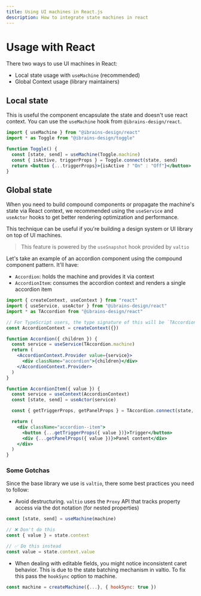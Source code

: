 ```yaml
---
title: Using UI machines in React.js
description: How to integrate state machines in react
---
```


# Usage with React

There two ways to use UI machines in React:

- Local state usage with `useMachine` (recommended)
- Global Context usage (library maintainers)

## Local state

This is useful the component encapsulate the state and doesn't use react
context. You can use the `useMachine` hook from `@ibrains-design/react`.

```jsx
import { useMachine } from "@ibrains-design/react"
import * as Toggle from "@ibrains-design/toggle"

function Toggle() {
  const [state, send] = useMachine(Toggle.machine)
  const { isActive, triggerProps } = Toggle.connect(state, send)
  return <button {...triggerProps}>{isActive ? "On" : "Off"}</button>
}
```

## Global state

When you need to build compound components or propagate the machine's state via
React context, we recommended using the `useService` and `useActor` hooks to get
better rendering optimization and performance.

This technique can be useful if you're building a design system or UI library on
top of UI machines.

> This feature is powered by the `useSnapshot` hook provided by `valtio`

Let's take an example of an accordion component using the compound component
pattern. It'll have:

- `Accordion`: holds the machine and provides it via context
- `AccordionItem`: consumes the accordion context and renders a single accordion
  item

```jsx
import { createContext, useContext } from "react"
import { useService, useActor } from "@ibrains-design/react"
import * as TAccordion from "@ibrains-design/react"

// For TypeScript users, the type signature of this will be `TAccordion.Machine`
const AccordionContext = createContext({})

function Accordion({ children }) {
  const service = useService(TAccordion.machine)
  return (
    <AccordionContext.Provider value={service}>
      <div className="accordion">{children}</div>
    </AccordionContext.Provider>
  )
}

function AccordionItem({ value }) {
  const service = useContext(AccordionContext)
  const [state, send] = useActor(service)

  const { getTriggerProps, getPanelProps } = TAccordion.connect(state, send)

  return (
    <div className="accordion--item">
      <button {...getTriggerProps({ value })}>Trigger</button>
      <div {...getPanelProps({ value })}>Panel content</div>
    </div>
  )
}
```

### Some Gotchas

Since the base library we use is `valtio`, there some best practices you need to
follow:

- Avoid destructuring. `valtio` uses the `Proxy` API that tracks property access
  via the dot notation (for nested properties)

```jsx
const [state, send] = useMachine(machine)

// ❌ Don't do this
const { value } = state.context

// ✅ Do this instead
const value = state.context.value
```

- When dealing with editable fields, you might notice inconsistent caret
  behavior. This is due to the state batching mechanism in valtio. To fix this
  pass the `hookSync` option to machine.

```jsx
const machine = createMachine({...}, { hookSync: true })
```
